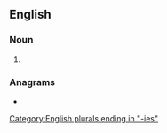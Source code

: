 ==English==

===Noun===
{{head|en|noun form}}

# {{plural of|en|dobby}}

===Anagrams===
* {{anagrams|en|a=bbdeios|biobeds}}

[[Category:English plurals ending in "-ies"]]